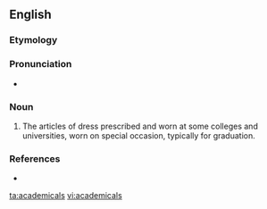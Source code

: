 ==English==

===Etymology===
{{suffix|academic|al}}

===Pronunciation===
* {{a|US}} {{IPA|/ˌæk.əˈdɛm.ɪ.kl̩z/}}

===Noun===
{{en-plural noun}}

# {{context|British}} The articles of dress prescribed and worn at some colleges and universities, worn on special occasion, typically for graduation.

===References===
* {{R:Webster 1913}}

[[ta:academicals]]
[[vi:academicals]]